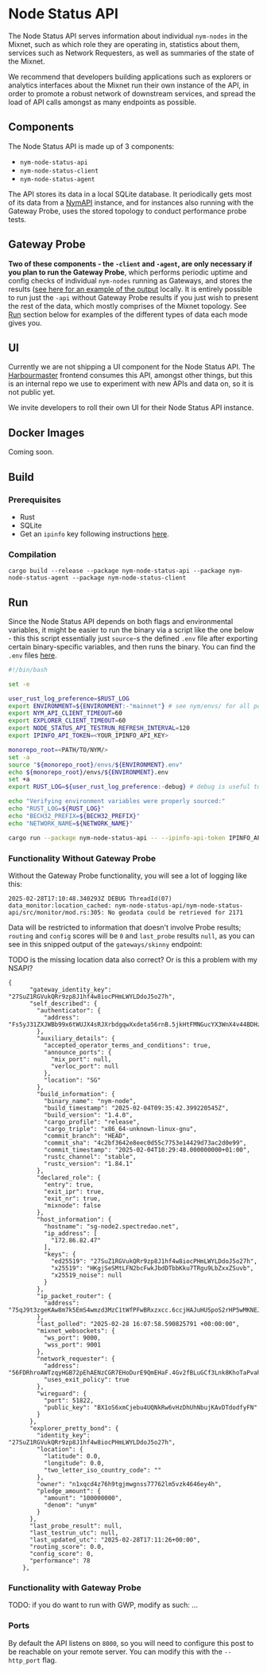 
# Node Status API
The Node Status API serves information about individual `nym-nodes` in the Mixnet, such as which role they are operating in, statistics about them, services such as Network Requesters, as well as summaries of the state of the Mixnet.

<Callout type="info">
We recommend that developers building applications such as explorers or analytics interfaces about the Mixnet run their own instance of the API, in order to promote a robust network of downstream services, and spread the load of API calls amongst as many endpoints as possible.
</Callout>

## Components
The Node Status API is made up of 3 components:
- `nym-node-status-api`
- `nym-node-status-client`
- `nym-node-status-agent`

The API stores its data in a local SQLite database. It periodically gets most of its data from a [NymAPI](./nym-api) instance, and for instances also running with the Gateway Probe, uses the stored topology to conduct performance probe tests.

## Gateway Probe
**Two of these components - the `-client` and `-agent`, are only necessary if you plan to run the Gateway Probe**, which performs periodic uptime and config checks of individual `nym-nodes` running as Gateways, and stores the results ([see here for an example of the output](https://harbourmaster.nymtech.net/) locally. It is entirely possible to run just the `-api` without Gateway Probe results if you just wish to present the rest of the data, which mostly comprises of the Mixnet topology. See [Run](#run) section below for examples of the different types of data each mode gives you.

## UI
Currently we are not shipping a UI component for the Node Status API. The [Harbourmaster](https://harbourmaster.nymtech.net/) frontend consumes this API, amongst other things, but this is an internal repo we use to experiment with new APIs and data on, so it is not public yet.

<Callout type="info">
We invite developers to roll their own UI for their Node Status API instance.
</Callout>

## Docker Images
Coming soon.

## Build
### Prerequisites
- Rust
- SQLite
- Get an `ipinfo` key following instructions [here](https://github.com/ipinfo/rust?tab=readme-ov-file#getting-started).

### Compilation
```shell
cargo build --release --package nym-node-status-api --package nym-node-status-agent --package nym-node-status-client
```

## Run
Since the Node Status API depends on both flags and environmental variables, it might be easier to run the binary via a script like the one below - this this script essentially just `source`-s the defined `.env` file after exporting certain binary-specific variables, and then runs the binary. You can find the `.env` files [here](https://github.com/nymtech/nym/tree/master/envs).

```bash
#!/bin/bash

set -e

user_rust_log_preference=$RUST_LOG
export ENVIRONMENT=${ENVIRONMENT:-"mainnet"} # see nym/envs/ for all possible environments
export NYM_API_CLIENT_TIMEOUT=60
export EXPLORER_CLIENT_TIMEOUT=60
export NODE_STATUS_API_TESTRUN_REFRESH_INTERVAL=120
export IPINFO_API_TOKEN=<YOUR_IPINFO_API_KEY>

monorepo_root=<PATH/TO/NYM/>
set -a
source "${monorepo_root}/envs/${ENVIRONMENT}.env"
echo ${monorepo_root}/envs/${ENVIRONMENT}.env
set +a
export RUST_LOG=${user_rust_log_preference:-debug} # debug is useful to check everything is working initially, but quite verbose

echo "Verifying environment variables were properly sourced:"
echo "RUST_LOG=${RUST_LOG}"
echo "BECH32_PREFIX=${BECH32_PREFIX}"
echo "NETWORK_NAME=${NETWORK_NAME}"

cargo run --package nym-node-status-api -- --ipinfo-api-token IPINFO_API_TOKEN
```

### Functionality Without Gateway Probe
Without the Gateway Probe functionality, you will see a lot of logging like this:
```shell
2025-02-28T17:10:48.340293Z DEBUG ThreadId(07) data_monitor:location_cached: nym-node-status-api/nym-node-status-api/src/monitor/mod.rs:305: No geodata could be retrieved for 2171
```

Data will be restricted to information that doesn't involve Probe results; `routing` and `config` scores will be `0` and `last_probe` results `null`, as you can see in this snipped output of the `gateways/skinny` endpoint:

TODO is the missing location data also correct? Or is this a problem with my NSAPI?

```shell
{
      "gateway_identity_key": "27SuZ1RGVukQRr9zp8J1hf4w8iocPHmLWYLDdoJ5o27h",
      "self_described": {
        "authenticator": {
          "address": "Fs5yJ31ZXJWBb99x6tWUJX4sRJXrbdgqwXxdeta56rnB.5jkHtFMNGucYX3WnX4v44BDHzkjPH2BS2K9MA6LNtb3a@27SuZ1RGVukQRr9zp8J1hf4w8iocPHmLWYLDdoJ5o27h"
        },
        "auxiliary_details": {
          "accepted_operator_terms_and_conditions": true,
          "announce_ports": {
            "mix_port": null,
            "verloc_port": null
          },
          "location": "SG"
        },
        "build_information": {
          "binary_name": "nym-node",
          "build_timestamp": "2025-02-04T09:35:42.399220545Z",
          "build_version": "1.4.0",
          "cargo_profile": "release",
          "cargo_triple": "x86_64-unknown-linux-gnu",
          "commit_branch": "HEAD",
          "commit_sha": "4c2bf3642e8eec0d55c7753e14429d73ac2d0e99",
          "commit_timestamp": "2025-02-04T10:29:48.000000000+01:00",
          "rustc_channel": "stable",
          "rustc_version": "1.84.1"
        },
        "declared_role": {
          "entry": true,
          "exit_ipr": true,
          "exit_nr": true,
          "mixnode": false
        },
        "host_information": {
          "hostname": "sg-node2.spectredao.net",
          "ip_address": [
            "172.86.82.47"
          ],
          "keys": {
            "ed25519": "27SuZ1RGVukQRr9zp8J1hf4w8iocPHmLWYLDdoJ5o27h",
            "x25519": "HKgjSeSMtLFN2bcFwkJbdDTbbKku7TRgu9LbZxxZSuvb",
            "x25519_noise": null
          }
        },
        "ip_packet_router": {
          "address": "75qJ9t3zgeKAw8m7k5EmS4wmzd3MzC1tWfPFwBRxzxcc.6ccjHAJuHUSpoS2rHP5wMKNEJmJbFCCbPdXNh9zrcaaX@27SuZ1RGVukQRr9zp8J1hf4w8iocPHmLWYLDdoJ5o27h"
        },
        "last_polled": "2025-02-28 16:07:58.590825791 +00:00:00",
        "mixnet_websockets": {
          "ws_port": 9000,
          "wss_port": 9001
        },
        "network_requester": {
          "address": "56FDRhroAWTzqyHGB72pEhAENzCGR7EHoDurE9QmEHaF.4Gv2fBLuGCf3Lnk8KhoTaPvahuHXDaNj1dBvD9tB1Fyf@27SuZ1RGVukQRr9zp8J1hf4w8iocPHmLWYLDdoJ5o27h",
          "uses_exit_policy": true
        },
        "wireguard": {
          "port": 51822,
          "public_key": "BX1oS6xmCjebu4UQNkRw6vHzDhUhNbujKAvDTdodfyFN"
        }
      },
      "explorer_pretty_bond": {
        "identity_key": "27SuZ1RGVukQRr9zp8J1hf4w8iocPHmLWYLDdoJ5o27h",
        "location": {
          "latitude": 0.0,
          "longitude": 0.0,
          "two_letter_iso_country_code": ""
        },
        "owner": "n1xqcd4z76h9tgjmwgnss77762lm5vzk4646ey4h",
        "pledge_amount": {
          "amount": "100000000",
          "denom": "unym"
        }
      },
      "last_probe_result": null,
      "last_testrun_utc": null,
      "last_updated_utc": "2025-02-28T17:11:26+00:00",
      "routing_score": 0.0,
      "config_score": 0,
      "performance": 78
    },
```

### Functionality with Gateway Probe
TODO: if you do want to run with GWP, modify as such: ...

### Ports
By default the API listens on `8000`, so you will need to configure this post to be reachable on your remote server. You can modify this with the `--http_port` flag.
